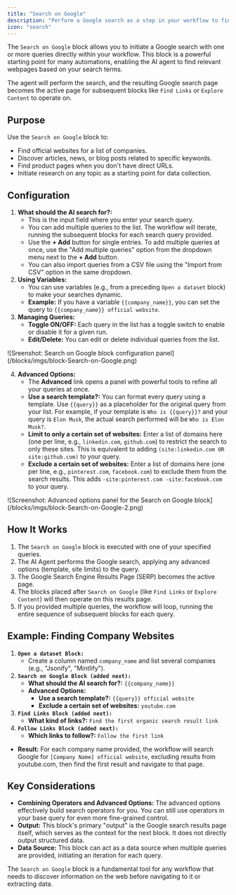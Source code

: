 ```yaml
---
title: "Search on Google"
description: "Perform a Google search as a step in your workflow to find information or as a starting point for navigation."
icon: "search"
---
```


The `Search on Google` block allows you to initiate a Google search with one or more queries directly within your workflow. This block is a powerful starting point for many automations, enabling the AI agent to find relevant webpages based on your search terms.

The agent will perform the search, and the resulting Google search page becomes the active page for subsequent blocks like `Find Links` or `Explore Content` to operate on.

## Purpose

Use the `Search on Google` block to:

- Find official websites for a list of companies.
- Discover articles, news, or blog posts related to specific keywords.
- Find product pages when you don't have direct URLs.
- Initiate research on any topic as a starting point for data collection.

## Configuration

1. **What should the AI search for?:**
   - This is the input field where you enter your search query.
   - You can add multiple queries to the list. The workflow will iterate, running the subsequent blocks for each search query provided.
   - Use the **\+ Add** button for single entries. To add multiple queries at once, use the "Add multiple queries" option from the dropdown menu next to the **\+ Add** button.
   - You can also import queries from a CSV file using the "Import from CSV" option in the same dropdown.
2. **Using Variables:**
   - You can use variables (e.g., from a preceding `Open a dataset` block) to make your searches dynamic.
   - **Example:** If you have a variable `{{company_name}}`, you can set the query to `{{company_name}} official website`.
3. **Managing Queries:**
   - **Toggle ON/OFF:** Each query in the list has a toggle switch to enable or disable it for a given run.
   - **Edit/Delete:** You can edit or delete individual queries from the list.

<Frame caption="Sreenshot: Search on Google block configuration panel">
  ![Sreenshot: Search on Google block configuration panel](/blocks/imgs/block-Search-on-Google.png)
</Frame>

4. **Advanced Options:**
   - The **Advanced** link opens a panel with powerful tools to refine all your queries at once.
   - **Use a search template?:** You can format every query using a template. Use `{{query}}` as a placeholder for the original query from your list. For example, if your template is `Who is {{query}}?` and your query is `Elon Musk`, the actual search performed will be `Who is Elon Musk?`.
   - **Limit to only a certain set of websites:** Enter a list of domains here (one per line, e.g., `linkedin.com`, `github.com`) to restrict the search to only these sites. This is equivalent to adding `(site:linkedin.com OR site:github.com)` to your query.
   - **Exclude a certain set of websites:** Enter a list of domains here (one per line, e.g., `pinterest.com`, `facebook.com`) to exclude them from the search results. This adds `-site:pinterest.com -site:facebook.com` to your query.

<Frame caption="Screenshot: Advanced options panel for the Search on Google block">
  ![Screenshot: Advanced options panel for the Search on Google block](/blocks/imgs/block-Search-on-Google-2.png)
</Frame>

## How It Works

1. The `Search on Google` block is executed with one of your specified queries.
2. The AI Agent performs the Google search, applying any advanced options (template, site limits) to the query.
3. The Google Search Engine Results Page (SERP) becomes the active page.
4. The blocks placed after `Search on Google` (like `Find Links` or `Explore Content`) will then operate on this results page.
5. If you provided multiple queries, the workflow will loop, running the entire sequence of subsequent blocks for each query.

## Example: Finding Company Websites

1. **`Open a dataset Block:`**
   - Create a column named `company_name` and list several companies (e.g., "Jsonify", "Mintlify").
2. **`Search on Google Block (added next):`**
   - **What should the AI search for?:** `{{company_name}}`
   - **Advanced Options:**
     - **Use a search template?:** `{{query}} official website`
     - **Exclude a certain set of websites:** `youtube.com`
3. **`Find Links Block (added next):`**
   - **What kind of links?:** `Find the first organic search result link`
4. **`Follow Links Block (added next):`**
   - **Which links to follow?:** `Follow the first link`

- **Result:** For each company name provided, the workflow will search Google for `[Company Name] official website`, excluding results from youtube.com, then find the first result and navigate to that page.

## Key Considerations

- **Combining Operators and Advanced Options:** The advanced options effectively build search operators for you. You can still use operators in your base query for even more fine-grained control.
- **Output:** This block's primary "output" is the Google search results page itself, which serves as the context for the next block. It does not directly output structured data.
- **Data Source:** This block can act as a data source when multiple queries are provided, initiating an iteration for each query.

The `Search on Google` block is a fundamental tool for any workflow that needs to discover information on the web before navigating to it or extracting data.